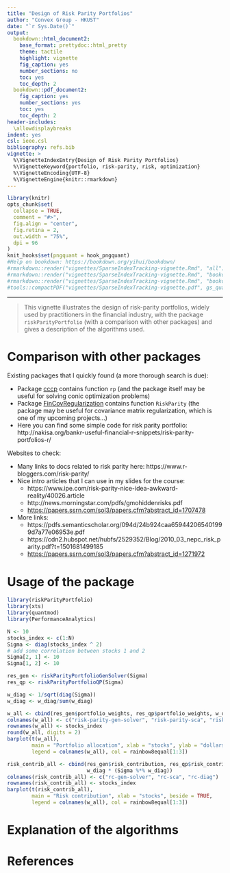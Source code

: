 ```yaml
---
title: "Design of Risk Parity Portfolios"
author: "Convex Group - HKUST"
date: "`r Sys.Date()`"
output:
  bookdown::html_document2:
    base_format: prettydoc::html_pretty
    theme: tactile
    highlight: vignette
    fig_caption: yes
    number_sections: no
    toc: yes
    toc_depth: 2
  bookdown::pdf_document2:
    fig_caption: yes
    number_sections: yes
    toc: yes
    toc_depth: 2
header-includes:
  \allowdisplaybreaks
indent: yes
csl: ieee.csl
bibliography: refs.bib
vignette: >
  %\VignetteIndexEntry{Design of Risk Parity Portfolios}
  %\VignetteKeyword{portfolio, risk-parity, risk, optimization}
  %\VignetteEncoding{UTF-8}
  %\VignetteEngine{knitr::rmarkdown}
---
```


```r
library(knitr)
opts_chunk$set(
  collapse = TRUE,
  comment = "#>",
  fig.align = "center",
  fig.retina = 2,
  out.width = "75%",
  dpi = 96
)
knit_hooks$set(pngquant = hook_pngquant)
#Help on bookdown: https://bookdown.org/yihui/bookdown/
#rmarkdown::render("vignettes/SparseIndexTracking-vignette.Rmd", "all")
#rmarkdown::render("vignettes/SparseIndexTracking-vignette.Rmd", "bookdown::html_document2")
#rmarkdown::render("vignettes/SparseIndexTracking-vignette.Rmd", "bookdown::pdf_document2")
#tools::compactPDF("vignettes/SparseIndexTracking-vignette.pdf", gs_quality = "ebook")
```

-----------
> This vignette illustrates the design of risk-parity portfolios, widely
used by practitioners in the financial industry, with the package
`riskParityPortfolio` (with a comparison with other packages) and gives a
description of the algorithms used.


# Comparison with other packages
Existing packages that I quickly found (a more thorough search is due):

- Package [cccp](https://CRAN.R-project.org/package=cccp) contains function
  `rp` (and the package itself may be useful for solving conic optimization problems)
- Package [FinCovRegularization](https://CRAN.R-project.org/package=FinCovRegularization)
  contains function `RiskParity` (the package may be useful for covariance matrix
  regularization, which is one of my upcoming projects...)
- Here you can find some simple code for risk parity portfolio:
  http://nakisa.org/bankr-useful-financial-r-snippets/risk-parity-portfolios-r/


Websites to check:

- Many links to docs related to risk parity here: https://www.r-bloggers.com/risk-parity/
- Nice intro articles that I can use in my slides for the course:
    + https://www.ipe.com/risk-parity-nice-idea-awkward-reality/40026.article
    + http://news.morningstar.com/pdfs/gmohiddenrisks.pdf
    + [https://papers.ssrn.com/sol3/papers.cfm?abstract_id=1707478](https://poseidon01.ssrn.com/delivery.php?ID=627112031031103007064105094120011126017039000080068005126025111090071066081066070105028099044055108047124122088001010030007073027083008052040016105021001064069010102067081035117114090021065029088023126004127071004099065117107106112098070107115124110106&EXT=pdf)
- More links:
    + https://pdfs.semanticscholar.org/094d/24b924caa659442065401999d7a77e06953e.pdf
    + https://cdn2.hubspot.net/hubfs/2529352/Blog/2010_03_nepc_risk_parity.pdf?t=1501681499185
    + [https://papers.ssrn.com/sol3/papers.cfm?abstract_id=1271972](https://poseidon01.ssrn.com/delivery.php?ID=674066092020082067126002014081023101038046007020059034127067087110126097099074024028056033058006042055014026025104115125094096053082054001060113114077012099097084088041055020094031067088066022127012071031066030120074011017069123085091021101101072024&EXT=pdf)


# Usage of the package
```r
library(riskParityPortfolio)
library(xts)
library(quantmod)
library(PerformanceAnalytics)

N <- 10
stocks_index <- c(1:N)
Sigma <- diag(stocks_index ^ 2)
# add some correlation between stocks 1 and 2
Sigma[2, 1] <- 10
Sigma[1, 2] <- 10

res_gen <- riskParityPortfolioGenSolver(Sigma)
res_qp <- riskParityPortfolioQP(Sigma)

w_diag <- 1/sqrt(diag(Sigma))
w_diag <- w_diag/sum(w_diag)

w_all <- cbind(res_gen$portfolio_weights, res_qp$portfolio_weights, w_diag)
colnames(w_all) <- c("risk-parity-gen-solver", "risk-parity-sca", "risk-parity-diag")
rownames(w_all) <- stocks_index
round(w_all, digits = 2)
barplot(t(w_all),
        main = "Portfolio allocation", xlab = "stocks", ylab = "dollars", beside = TRUE,
        legend = colnames(w_all), col = rainbow8equal[1:3])

risk_contrib_all <- cbind(res_gen$risk_contribution, res_qp$risk_contribution,
                          w_diag * (Sigma %*% w_diag))
colnames(risk_contrib_all) <- c("rc-gen-solver", "rc-sca", "rc-diag")
rownames(risk_contrib_all) <- stocks_index
barplot(t(risk_contrib_all),
        main = "Risk contribution", xlab = "stocks", beside = TRUE,
        legend = colnames(w_all), col = rainbow8equal[1:3])
```


# Explanation of the algorithms



# References {-}
\setlength{\parindent}{-0.2in}
\setlength{\leftskip}{0.2in}
\setlength{\parskip}{8pt}
\noindent
